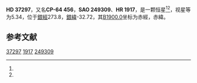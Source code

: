 {{Starbox begin
| name = HD 37297
}}
{{Starbox observe
| epoch = [[J2000.0|J2000.0]]
| constell = {{星座名待查}}<ref name=SIMBAD>{{cite web
 | url=http://simbad.u-strasbg.fr/simbad/sim-id?Ident=HR+1917
 | title=Pulsating variable Star
 | publisher=Centre de Données astronomiques de Strasbourg
 | work=SIMBAD
 | accessdate=2012-07-13
 | archive-date=2016-03-16
 | archive-url=https://web.archive.org/web/20160316080349/http://simbad.u-strasbg.fr/simbad/sim-id?Ident=HR+1917
 | dead-url=no
 }}</ref><ref name=DATA>{{cite web
 | url=http://vizier.u-strasbg.fr/viz-bin/VizieR-5?-out.add=.&-source=5050&-corr=PK=HR&-out.max=9999&HR=1917
 | title=VizieR Detailed Page
 | accessdate=2012-07-13
 | archive-date=2019-02-16
 | archive-url=https://web.archive.org/web/20190216110639/http://vizier.u-strasbg.fr/viz-bin/VizieR-5?-out.add=.&-source=5050&-corr=PK=HR&-out.max=9999&HR=1917
 | dead-url=no
 }}</ref>
| 星官 = 
| ra = {{RA|5|32|59.6}}<ref name=SIMBAD /><ref name=DATA />
| dec = {{DEC|-64|13|39}}<ref name=SIMBAD /><ref name=DATA />
| appmag_v = 5.34<ref name=SIMBAD /><ref name=DATA />
}}
{{Starbox character
| class = G8-K0III<ref name=SIMBAD /><ref name=DATA />
| b-v = 1.04<ref name=SIMBAD /><ref name=DATA />
| u-b = 0.85<ref name=SIMBAD /><ref name=DATA />
| r-i = <ref name=SIMBAD /><ref name=DATA />
| variable = 
}}
{{Starbox astrometry
| radial_v = 0.85
| prop_mo_ra = 10
| parallax = 0.01
| p_error = 
}}
{{Starbox catalog
| names =CP-64 456，[[SAO星表|SAO]] 249309，[[HD星表|HD]] 37297，[[HR星表|HR]] 1917}}
{{Starbox reference |Simbad=HR+1917}}
{{Starbox end}}

'''HD 37297'''，又名'''CP-64 456'''，'''SAO 249309'''、'''HR 1917'''，是一颗恒星<ref name=SIMBAD /><ref name=DATA />，视星等为5.34，位于[[銀道座標系|銀經]]273.8，[[銀道座標系|銀緯]]-32.72，其[[B1900.0|B1900.0]]坐标为赤經{{RA|5|32|26.8}}，赤緯{{DEC|-64|-32.72|37}}。

== 参考文献 ==
{{reflist}}

{{star-stub}}

[[Category:HD和HDE天體|37297]]
[[Category:HR天體|1917]]
[[Category:SAO天體|249309]]